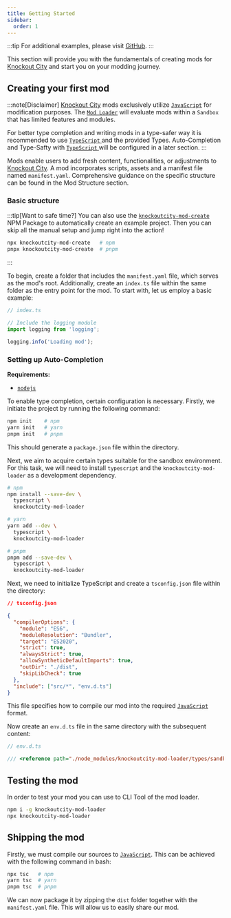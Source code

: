 ```yaml
---
title: Getting Started
sidebar:
  order: 1
---
```



:::tip
For additional examples, please visit [GitHub](https://github.com/kocxyz/Mod-Loader/tree/main/example/mods).
:::

This section will provide you with the fundamentals of creating mods for [Knockout City](https://www.knockoutcity.com/) and start you on your modding journey.

## Creating your first mod

:::note[Disclaimer]
[Knockout City](https://www.knockoutcity.com/) mods exclusively utilize [`JavaScript`](https://en.wikipedia.org/wiki/JavaScript) for modification purposes.
The [`Mod Loader`](https://github.com/kocxyz/Mod-Loader) will evaluate mods within a <Link href='mod-loader/sandboxing'>`Sandbox`</Link> that has limited features and modules.

For better type completion and writing mods in a type-safer way it is recommended to use [`TypeScript` ](https://en.wikipedia.org/wiki/TypeScript) and the provided Types.
Auto-Completion and Type-Safty with [`TypeScript` ](https://en.wikipedia.org/wiki/TypeScript) will be configured in a later section.
:::

Mods enable users to add fresh content, functionalities, or adjustments to [Knockout City](https://www.knockoutcity.com/). A mod incorporates scripts, assets and a manifest file named <Link href='mods/reference/manifest'>`manifest.yaml`</Link>. Comprehensive guidance on the specific structure can be found in the <Link href='mods/mod-structure'>Mod Structure</Link> section.

### Basic structure

:::tip[Want to safe time?]
You can also use the [`knockoutcity-mod-create`](https://www.npmjs.com/package/knockoutcity-mod-create) NPM Package to automatically create an example project.
Then you can skip all the manual setup and jump right into the action!

```bash
npx knockoutcity-mod-create   # npm
pnpx knockoutcity-mod-create  # pnpm
```

:::

To begin, create a folder that includes the <Link href='mods/reference/manifest'>`manifest.yaml`</Link> file, which serves as the mod's root.
Additionally, create an `index.ts` file within the same folder as the entry point for the mod. To start with, let us employ a basic example:

```js
// index.ts

// Include the logging module
import logging from 'logging';

logging.info('Loading mod');
```

### Setting up Auto-Completion

**Requirements:**

- [`nodejs`](https://nodejs.org)

To enable type completion, certain configuration is necessary.
Firstly, we initiate the project by running the following command:

```bash
npm init    # npm
yarn init   # yarn
pnpm init   # pnpm
```

This should generate a `package.json` file within the directory.

Next, we aim to acquire certain types suitable for the sandbox environment. For this task, we will need to install `typescript` and the `knockoutcity-mod-loader` as a development dependency.

```bash
# npm
npm install --save-dev \
  typescript \
  knockoutcity-mod-loader

# yarn
yarn add --dev \
  typescript \
  knockoutcity-mod-loader

# pnpm
pnpm add --save-dev \
  typescript \
  knockoutcity-mod-loader
```

Next, we need to initialize TypeScript and create a `tsconfig.json` file within the directory:

```json
// tsconfig.json

{
  "compilerOptions": {
    "module": "ES6",
    "moduleResolution": "Bundler",
    "target": "ES2020",
    "strict": true,
    "alwaysStrict": true,
    "allowSyntheticDefaultImports": true,
    "outDir": "./dist",
    "skipLibCheck": true
  },
  "include": ["src/*", "env.d.ts"]
}
```

This file specifies how to compile our mod into the required [`JavaScript`](https://en.wikipedia.org/wiki/JavaScript) format.

Now create an `env.d.ts` file in the same directory with the subsequent content:

```typescript
// env.d.ts

/// <reference path="./node_modules/knockoutcity-mod-loader/types/sandbox-api.d.ts" />
```

## Testing the mod

In order to test your mod you can use to CLI Tool of the mod loader.

```bash
npm i -g knockoutcity-mod-loader
npx knockoutcity-mod-loader
```

## Shipping the mod

Firstly, we must compile our sources to [`JavaScript`](https://en.wikipedia.org/wiki/JavaScript). This can be achieved with the following command in bash:

```bash
npx tsc   # npm
yarn tsc  # yarn
pnpm tsc  # pnpm
```

We can now package it by zipping the `dist` folder together with the `manifest.yaml` file. This will allow us to easily share our mod.
